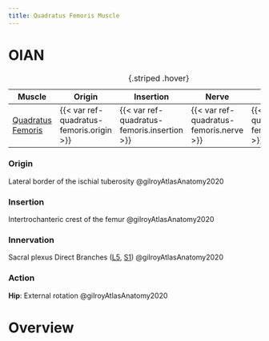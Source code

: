 ```yaml
---
title: Quadratus Femoris Muscle
---
```


# OIAN

| Muscle  | Origin | Insertion | Nerve | Action |
|------|--------|-------|----------|--------|
| [Quadratus Femoris]({{< var ref-quadratus-femoris.path >}}) | {{< var ref-quadratus-femoris.origin >}} | {{< var ref-quadratus-femoris.insertion >}} | {{< var ref-quadratus-femoris.nerve >}} | {{< var ref-quadratus-femoris.action >}} |
: {.striped .hover}

:::{layout-ncol="4"}

### Origin

Lateral border of the ischial tuberosity @gilroyAtlasAnatomy2020




### Insertion

Intertrochanteric crest of the femur @gilroyAtlasAnatomy2020

### Innervation

Sacral plexus Direct Branches ([L5]({{< var ref-nerve-root.l5 >}}), [S1]({{< var ref-nerve-root.s1 >}})) @gilroyAtlasAnatomy2020



### Action

**Hip**: External rotation @gilroyAtlasAnatomy2020

:::

# Overview